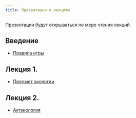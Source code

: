 ```yaml
---
title: Презентации к лекциям
---
```


Презентации будут открываться по мере чтения лекций.

## Введение

- [Правила игры](Presentations/Lecture Introduction.pdf)

## Лекция 1.

- [Предмет экологии](Presentations//Lecture 1.pdf)

## Лекция 2.

- [Аутэкология](Presentations//Lecture 2.pdf)
